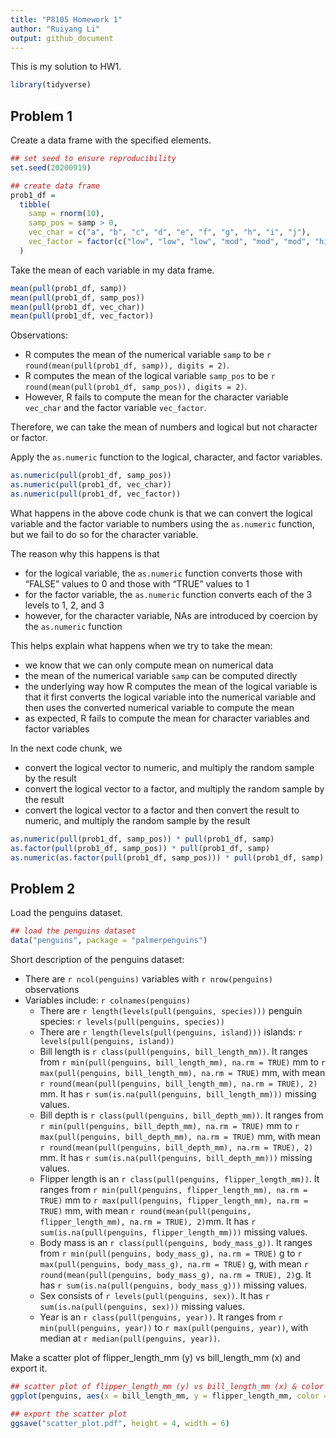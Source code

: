 ```yaml
---
title: "P8105 Homework 1"
author: "Ruiyang Li"
output: github_document
---
```


This is my solution to HW1. 

```r
library(tidyverse)
```


## Problem 1

Create a data frame with the specified elements. 

```r
## set seed to ensure reproducibility
set.seed(20200919)

## create data frame
prob1_df = 
  tibble(
    samp = rnorm(10),
    samp_pos = samp > 0,
    vec_char = c("a", "b", "c", "d", "e", "f", "g", "h", "i", "j"),
    vec_factor = factor(c("low", "low", "low", "mod", "mod", "mod", "high", "high", "high", "high"))
  )
```

Take the mean of each variable in my data frame.

```r
mean(pull(prob1_df, samp))
mean(pull(prob1_df, samp_pos))
mean(pull(prob1_df, vec_char))
mean(pull(prob1_df, vec_factor))
```

Observations:

* R computes the mean of the numerical variable `samp` to be `r round(mean(pull(prob1_df, samp)), digits = 2)`.
* R computes the mean of the logical variable `samp_pos` to be `r round(mean(pull(prob1_df, samp_pos)), digits = 2)`.
* However, R fails to compute the mean for the character variable `vec_char` and the factor variable `vec_factor`. 

Therefore, we can take the mean of numbers and logical but not character or factor. 


Apply the `as.numeric` function to the logical, character, and factor variables.

```r
as.numeric(pull(prob1_df, samp_pos))
as.numeric(pull(prob1_df, vec_char))
as.numeric(pull(prob1_df, vec_factor))
```

What happens in the above code chunk is that we can convert the logical variable and the factor variable to numbers using the `as.numeric` function, but we fail to do so for the character variable. 

The reason why this happens is that 

* for the logical variable, the `as.numeric` function converts those with "FALSE" values to 0 and those with "TRUE" values to 1
* for the factor variable, the `as.numeric` function converts each of the 3 levels to 1, 2, and 3
* however, for the character variable, NAs are introduced by coercion by the `as.numeric` function

This helps explain what happens when we try to take the mean: 

* we know that we can only compute mean on numerical data
* the mean of the numerical variable `samp` can be computed directly
* the underlying way how R computes the mean of the logical variable is that it first converts the logical variable into the numerical variable and then uses the converted numerical variable to compute the mean 
* as expected, R fails to compute the mean for character variables and factor variables


In the next code chunk, we 

* convert the logical vector to numeric, and multiply the random sample by the result
* convert the logical vector to a factor, and multiply the random sample by the result
* convert the logical vector to a factor and then convert the result to numeric, and multiply the random sample by the result

```r
as.numeric(pull(prob1_df, samp_pos)) * pull(prob1_df, samp)
as.factor(pull(prob1_df, samp_pos)) * pull(prob1_df, samp)
as.numeric(as.factor(pull(prob1_df, samp_pos))) * pull(prob1_df, samp)
```



## Problem 2

Load the penguins dataset.

```r
## load the penguins dataset
data("penguins", package = "palmerpenguins")
```

Short description of the penguins dataset: 

* There are `r ncol(penguins)` variables with `r nrow(penguins)` observations
* Variables include: `r colnames(penguins)`
  * There are `r length(levels(pull(penguins, species)))` penguin species: `r levels(pull(penguins, species))`
  * There are `r length(levels(pull(penguins, island)))` islands: `r levels(pull(penguins, island))`
  * Bill length is `r class(pull(penguins, bill_length_mm))`. It ranges from `r min(pull(penguins, bill_length_mm), na.rm = TRUE)` mm to `r max(pull(penguins, bill_length_mm), na.rm = TRUE)` mm, with mean `r round(mean(pull(penguins, bill_length_mm), na.rm = TRUE), 2)` mm. It has `r sum(is.na(pull(penguins, bill_length_mm)))` missing values. 
  * Bill depth is `r class(pull(penguins, bill_depth_mm))`. It ranges from `r min(pull(penguins, bill_depth_mm), na.rm = TRUE)` mm to `r max(pull(penguins, bill_depth_mm), na.rm = TRUE)` mm, with mean `r round(mean(pull(penguins, bill_depth_mm), na.rm = TRUE), 2)` mm. It has `r sum(is.na(pull(penguins, bill_depth_mm)))` missing values. 
  * Flipper length is an `r class(pull(penguins, flipper_length_mm))`. It ranges from `r min(pull(penguins, flipper_length_mm), na.rm = TRUE)` mm to `r max(pull(penguins, flipper_length_mm), na.rm = TRUE)` mm, with mean `r round(mean(pull(penguins, flipper_length_mm), na.rm = TRUE), 2)`mm. It has `r sum(is.na(pull(penguins, flipper_length_mm)))` missing values. 
  * Body mass is an `r class(pull(penguins, body_mass_g))`. It ranges from `r min(pull(penguins, body_mass_g), na.rm = TRUE)` g to `r max(pull(penguins, body_mass_g), na.rm = TRUE)` g, with mean `r round(mean(pull(penguins, body_mass_g), na.rm = TRUE), 2)`g. It has `r sum(is.na(pull(penguins, body_mass_g)))` missing values. 
  * Sex consists of `r levels(pull(penguins, sex))`. It has `r sum(is.na(pull(penguins, sex)))` missing values. 
  * Year is an `r class(pull(penguins, year))`. It ranges from `r min(pull(penguins, year))` to `r max(pull(penguins, year))`, with median at `r median(pull(penguins, year))`. 


Make a scatter plot of flipper_length_mm (y) vs bill_length_mm (x) and export it.

```r
## scatter plot of flipper_length_mm (y) vs bill_length_mm (x) & color by species
ggplot(penguins, aes(x = bill_length_mm, y = flipper_length_mm, color = species)) + geom_point()

## export the scatter plot 
ggsave("scatter_plot.pdf", height = 4, width = 6)
```


